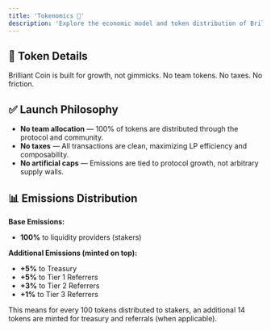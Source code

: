 ```yaml
---
title: 'Tokenomics 💎'
description: 'Explore the economic model and token distribution of Brilliant Coin'
---
```


## 🔹 Token Details

Brilliant Coin is built for growth, not gimmicks. No team tokens. No taxes. No friction.

## ✅ Launch Philosophy

- **No team allocation** — 100% of tokens are distributed through the protocol and community.
- **No taxes** — All transactions are clean, maximizing LP efficiency and composability.
- **No artificial caps** — Emissions are tied to protocol growth, not arbitrary supply walls.

## 📊 Emissions Distribution

**Base Emissions:**
- **100%** to liquidity providers (stakers)

**Additional Emissions (minted on top):**
- **+5%** to Treasury
- **+5%** to Tier 1 Referrers
- **+3%** to Tier 2 Referrers  
- **+1%** to Tier 3 Referrers

This means for every 100 tokens distributed to stakers, an additional 14 tokens are minted for treasury and referrals (when applicable).
